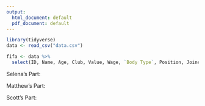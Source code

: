 ```yaml
---
output:
  html_document: default
  pdf_document: default
---
```


```r
library(tidyverse)
data <- read_csv("data.csv")

fifa <- data %>%
  select(ID, Name, Age, Club, Value, Wage, `Body Type`, Position, Joined, Height, Weight, BallControl, Dribbling, Strength, SprintSpeed, Acceleration, Interceptions, Stamina, Vision, Marking, Balance)

```

Selena's Part:

Matthew's Part:

Scott's Part:
